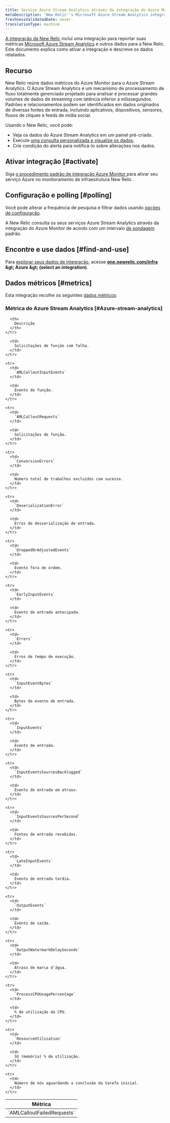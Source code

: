 ```yaml
---
title: Serviço Azure Stream Analytics através da integração do Azure Monitor
metaDescription: 'New Relic''s Microsoft Azure Stream Analytics integration: what data it reports and how to enable it.'
freshnessValidatedDate: never
translationType: machine
---
```


[A integração da New Relic](/docs/infrastructure/introduction-infra-monitoring) inclui uma integração para reportar suas métricas [Microsoft Azure Stream Analytics](https://azure.microsoft.com/en-us/products/stream-Analytics) e outros dados para a New Relic. Este documento explica como ativar a integração e descreve os dados relatados.

## Recurso

New Relic reúne dados métricos do Azure Monitor para o Azure Stream Analytics. O Azure Stream Analytics é um mecanismo de processamento de fluxo totalmente gerenciado projetado para analisar e processar grandes volumes de dados de streaming com latência inferior a milissegundos. Padrões e relacionamentos podem ser identificados em dados originados de diversas fontes de entrada, incluindo aplicativos, dispositivos, sensores, fluxos de cliques e feeds de mídia social.

Usando o New Relic, você pode:

* Veja os dados do Azure Stream Analytics em um painel pré-criado.
* Execute [uma consulta personalizada e visualize os dados](/docs/infrastructure/integrations-getting-started/getting-started/use-integration-data-new-relic-insights).
* Crie condição do alerta para notificá-lo sobre alterações nos dados.

## Ativar integração [#activate]

Siga [o procedimento padrão de integração Azure Monitor ](/docs/infrastructure/microsoft-azure-integrations/azure-integrations-list/azure-monitor)para ativar seu serviço Azure no monitoramento de infraestrutura New Relic .

## Configuração e polling [#polling]

Você pode alterar a frequência de pesquisa e filtrar dados usando [opções de configuração](/docs/infrastructure/microsoft-azure-integrations/azure-integrations-list/azure-monitor/#settings).

A New Relic consulta os seus serviços Azure Stream Analytics através da integração do Azure Monitor de acordo com um intervalo [de sondagem](/docs/infrastructure/microsoft-azure-integrations/azure-integrations-list/azure-monitor/#settings) padrão.

## Encontre e use dados [#find-and-use]

Para [explorar seus dados de integração](/docs/infrastructure/integrations/find-use-infrastructure-integration-data), acesse <DNT>**[one.newrelic.com/infra](https://one.newrelic.com/infra) &amp;gt; Azure &amp;gt; (select an integration)**</DNT>.

## Dados métricos [#metrics]

Esta integração recolhe os seguintes [dados métricos](/docs/infrastructure/integrations-getting-started/getting-started/understand-integration-data-data-types#metric):

### Métrica do Azure Stream Analytics [#Azure-stream-analytics]

<table>
  <thead>
    <tr>
      <th style={{ width: "300px" }}>
        Métrica
      </th>

      <th>
        Descrição
      </th>
    </tr>
  </thead>

  <tbody>
    <tr>
      <td>
        `AMLCalloutFailedRequests`
      </td>

      <td>
        Solicitações de função com falha.
      </td>
    </tr>

    <tr>
      <td>
        `AMLCalloutInputEvents`
      </td>

      <td>
        Evento de função.
      </td>
    </tr>

    <tr>
      <td>
        `AMLCalloutRequests`
      </td>

      <td>
        Solicitações de função.
      </td>
    </tr>

    <tr>
      <td>
        `ConversionErrors`
      </td>

      <td>
        Número total de trabalhos excluídos com sucesso.
      </td>
    </tr>

    <tr>
      <td>
        `DeserializationError`
      </td>

      <td>
        Erros de desserialização de entrada.
      </td>
    </tr>

    <tr>
      <td>
        `DroppedOrAdjustedEvents`
      </td>

      <td>
        Evento fora de ordem.
      </td>
    </tr>

    <tr>
      <td>
        `EarlyInputEvents`
      </td>

      <td>
        Evento de entrada antecipada.
      </td>
    </tr>

    <tr>
      <td>
        `Errors`
      </td>

      <td>
        Erros de tempo de execução.
      </td>
    </tr>

    <tr>
      <td>
        `InputEventBytes`
      </td>

      <td>
        Bytes de evento de entrada.
      </td>
    </tr>

    <tr>
      <td>
        `InputEvents`
      </td>

      <td>
        Evento de entrada.
      </td>
    </tr>

    <tr>
      <td>
        `InputEventsSourcesBacklogged`
      </td>

      <td>
        Evento de entrada em atraso.
      </td>
    </tr>

    <tr>
      <td>
        `InputEventsSourcesPerSecond`
      </td>

      <td>
        Fontes de entrada recebidas.
      </td>
    </tr>

    <tr>
      <td>
        `LateInputEvents`
      </td>

      <td>
        Evento de entrada tardia.
      </td>
    </tr>

    <tr>
      <td>
        `OutputEvents`
      </td>

      <td>
        Evento de saída.
      </td>
    </tr>

    <tr>
      <td>
        `OutputWatermarkDelaySeconds`
      </td>

      <td>
        Atraso de marca d'água.
      </td>
    </tr>

    <tr>
      <td>
        `ProcessCPUUsagePercentage`
      </td>

      <td>
        % de utilização da CPU.
      </td>
    </tr>

    <tr>
      <td>
        `ResourceUtilization`
      </td>

      <td>
        SU (memória) % de utilização.
      </td>
    </tr>

    <tr>
      <td>
        Número de nós aguardando a conclusão da tarefa inicial.
      </td>
    </tr>
  </tbody>
</table>